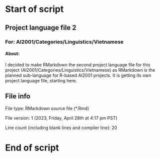 # Start of script

## Project language file 2

### For: AI2001/Categories/Linguistics/Vietnamese

#### About:

I decided to make RMarkdown the second project language file for this project (AI2001/Categories/Linguistics/Vietnamese) as RMarkdown is the planned sub-language for R-based AI2001 projects. It is getting its own project language file, starting here.

## File info

File type: RMarkdown source file (*.Rmd)

File version: 1 (2023, Friday, April 28th at 4:17 pm PST)

Line count (including blank lines and compiler line): 20

# End of script

